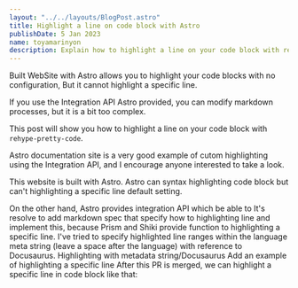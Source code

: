 ```yaml
---
layout: "../../layouts/BlogPost.astro"
title: Highlight a line on code block with Astro
publishDate: 5 Jan 2023
name: toyamarinyon
description: Explain how to highlight a line on your code block with rehype-pretty-code
---
```



Built WebSite with Astro allows you to highlight your code blocks with no configuration, But it cannot highlight a specific line.

If you use the Integration API Astro provided, you can modify markdown processes, but it is a bit too complex.

This post will show you how to highlight a line on your code block with `rehype-pretty-code`.

<Callout label="tip">
  Astro documentation site is a very good example of cutom highlighting using the Integration API, and I encourage anyone interested to take a look.
</Callout>

This website is built with Astro. 
Astro can syntax highlighting code block but can't highlighting a specific line default setting.

On the other hand, Astro provides integration API which be able to 
It's resolve to add markdown spec that specify how to highlighting line and implement this, because Prism and Shiki provide function to highlighting a specific line.
I've tried to specify highlighted line ranges within the language meta string (leave a space after the language) with reference to Docusaurus.
Highlighting with metadata string/Docusaurus
Add an example of highlighting a specific line
After this PR is merged, we can highlight a specific line in code block like that:



